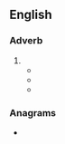 ==English==

===Adverb===
{{head|en|adverb}}

# {{obsolete spelling of|en|only}}
#* {{quote-book|en|year=1643|author=Sir Thomas Browne|title=Religio Medici|passage=''All flesh is grasse'', is not '''onely''' metaphorically, but literally true, for all those creatures we behold, are but the hearbs of the field, digested into flesh in them, or more remotely carnified in our selves.}}
#* {{RQ:Milton Paradise Lost|3|lines=62–64|url=https://books.google.com/books?id=F08CAAAAQAAJ&pg=PP75|text=on his right <br> The radiant image of his Glory ſat, <br> His '''onely''' Son;}}
#* {{quote-book|en|year=1590|author=Edmund Spenser|title=The Faerie Queene|passage=In which him chaunced false Duessa meete,<br>Mine onely foe, mine onely deadly dread;<br>Who with her witchcraft and misseeming sweete,<br>Inveigled him to follow her desires unmeete.}}

===Anagrams===
* {{anagrams|en|a=elnoy|Loney|Olney|Onley|enoyl}}